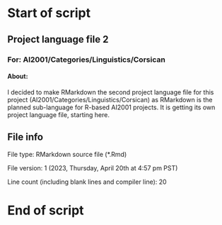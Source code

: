 # Start of script

## Project language file 2

### For: AI2001/Categories/Linguistics/Corsican

#### About:

I decided to make RMarkdown the second project language file for this project (AI2001/Categories/Linguistics/Corsican) as RMarkdown is the planned sub-language for R-based AI2001 projects. It is getting its own project language file, starting here.

## File info

File type: RMarkdown source file (*.Rmd)

File version: 1 (2023, Thursday, April 20th at 4:57 pm PST)

Line count (including blank lines and compiler line): 20

# End of script
